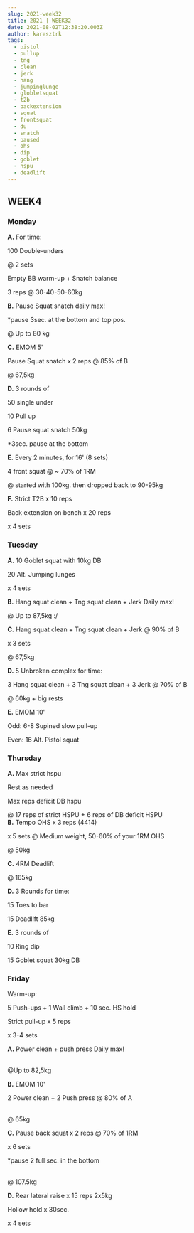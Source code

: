```yaml
---
slug: 2021-week32
title: 2021 | WEEK32
date: 2021-08-02T12:38:20.003Z
author: karesztrk
tags:
  - pistol
  - pullup
  - tng
  - clean
  - jerk
  - hang
  - jumpinglunge
  - globletsquat
  - t2b
  - backextension
  - squat
  - frontsquat
  - du
  - snatch
  - paused
  - ohs
  - dip
  - goblet
  - hspu
  - deadlift
---
```

## WEEK4

### Monday

**A.** For time:

100 Double-unders 

@ 2 sets

Empty BB warm-up + Snatch balance

3 reps @ 30-40-50-60kg

**B.** Pause Squat snatch daily max!

\*pause 3sec. at the bottom and top pos.

@ Up to 80 kg

**C.** EMOM 5'

Pause Squat snatch x 2 reps @ 85% of B

@ 67,5kg

**D.** 3 rounds of

50 single under

10 Pull up

6 Pause squat snatch 50kg

\*3sec. pause at the bottom

**E.** Every 2 minutes, for 16' (8 sets)

4 front squat @ ~ 70% of 1RM

@ started with 100kg. then dropped back to 90-95kg

**F.** Strict T2B x 10 reps

Back extension on bench x 20 reps

x 4 sets

### Tuesday

**A.** 10 Goblet squat with 10kg DB

20 Alt. Jumping lunges

x 4 sets

**B.** Hang squat clean + Tng squat clean + Jerk Daily max!

@ Up to 87,5kg :/

**C.** Hang squat clean + Tng squat clean + Jerk @ 90% of B

x 3 sets

@ 67,5kg

**D.** 5 Unbroken complex for time:

3 Hang squat clean + 3 Tng squat clean + 3 Jerk @ 70% of B

@ 60kg + big rests

**E.** EMOM 10'

Odd: 6-8 Supined slow pull-up

Even: 16 Alt. Pistol squat

### Thursday

**A.** Max strict hspu

Rest as needed

Max reps deficit DB hspu

@ 17 reps of strict HSPU + 6 reps of DB deficit HSPU\
**B.** Tempo OHS x 3 reps (4414)

x 5 sets @ Medium weight, 50-60% of your 1RM OHS

@ 50kg

**C.** 4RM Deadlift

@ 165kg

**D.** 3 Rounds for time:

15 Toes to bar

15 Deadlift 85kg

**E.** 3 rounds of

10 Ring dip

15 Goblet squat 30kg DB

### Friday

Warm-up:

5 Push-ups + 1 Wall climb + 10 sec. HS hold

Strict pull-up x 5 reps

x 3-4 sets

**A.** Power clean + push press Daily max!

\
@Up to 82,5kg

**B.** EMOM 10'

2 Power clean + 2 Push press @ 80% of A

\
@ 65kg

**C.** Pause back squat x 2 reps @ 70% of 1RM

x 6 sets

\*pause 2 full sec. in the bottom

\
@ 107.5kg

**D.** Rear lateral raise x 15 reps 2x5kg

Hollow hold x 30sec.

x 4 sets
